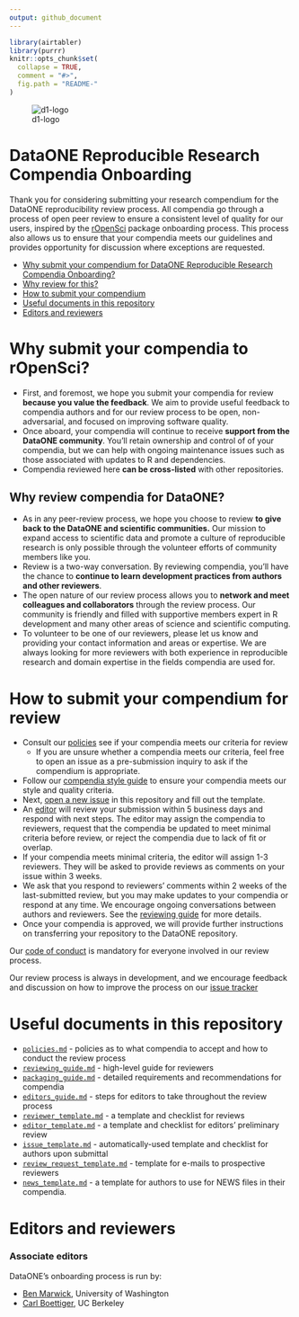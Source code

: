 ```yaml
---
output: github_document
---
```



```r
library(airtabler)
library(purrr)
knitr::opts_chunk$set(
  collapse = TRUE,
  comment = "#>",
  fig.path = "README-"
)
```

![d1-logo](d1-logo.jpeg)

# DataONE Reproducible Research Compendia Onboarding

<!-- README.md is generated from README.Rmd. Please edit that file -->

Thank you for considering submitting your research compendium for the DataONE reproducibility review process. All
 compendia go through a process of open peer review to ensure a consistent level of quality for our users, inspired by the [rOpenSci](https://ropensci.org/blog/2016/03/28/software-review) package onboarding process. This process also allows us to ensure that your compendia meets our guidelines and provides opportunity for discussion where exceptions are requested.

* [Why submit your compendium for DataONE Reproducible Research Compendia Onboarding?](#why-submit)
* [Why review for this?](#why-review)
* [How to submit your compendium](#how-submit)
* [Useful documents in this repository](#files)
* [Editors and reviewers](#editors)

# <a href="#why-submit" name="why-submit"></a>Why submit your compendia to rOpenSci?

-   First, and foremost, we hope you submit your compendia for review **because you
    value the feedback**.  We aim to provide useful feedback to compendia authors
    and for our review process to be open, non-adversarial, and focused on
    improving software quality.
-   Once aboard, your compendia will continue to receive **support from the DataONE
    community**.  You'll retain ownership  and control of of your compendia, but we
    can help with ongoing maintenance issues such as those associated with
    updates to R and dependencies.
-   Compendia reviewed here **can be cross-listed** with other repositories.

## <a href="#why-review" name="why-review"></a>Why review compendia for DataONE?

-   As in any peer-review process, we hope you choose to review **to give back
    to the DataONE and scientific communities.**  Our mission to expand
    access to scientific data and promote a culture of reproducible research
    is only possible through the volunteer efforts of community members like you.
-   Review is a two-way conversation. By reviewing compendia, you'll have the
    chance to **continue to learn development practices from authors and
    other reviewers**.
-   The open nature of our review process allows you to **network and meet
    colleagues and collaborators** through the review process.  Our community
    is friendly and filled with supportive members expert in R development and
    many other areas of science and scientific computing.
-   To volunteer to be one of our reviewers, please let us know and providing your contact
    information and areas or expertise. We are always looking for more reviewers with 
    both experience in reproducible research and domain expertise in the fields compendia are used for.

# <a href="#how-submit" name="how-submit"></a>How to submit your compendium for review

-   Consult our [policies](policies.md) see if your compendia meets our
    criteria for review
    -    If you are unsure whether a compendia meets our criteria, feel free to open
         an issue as a pre-submission inquiry to ask if the compendium is appropriate.
-   Follow our [compendia style guide](packaging_guide.md) to ensure your compendia
  meets our style and quality criteria.
-   Next, [open a new issue](https://github.com/benmarwick/onboarding-reproducible-compendia/issues/new) in
this repository and fill out the template.
-   An [editor](#editors) will review your submission within 5 business
    days and respond with next steps. The editor may assign the compendia to
    reviewers, request that the compendia be updated to meet minimal criteria
    before review, or reject the compendia due to lack of fit or overlap.
-   If your compendia meets minimal criteria, the editor will assign  1-3 reviewers.
    They will be asked to provide reviews as comments on your issue within 3 weeks.
-   We ask that you respond to reviewers' comments within 2 weeks of the
    last-submitted review, but you may make updates to your compendia or respond
    at any time.  We encourage ongoing conversations between authors and
    reviewers. See the [reviewing guide](reviewing_guide.md) for more details.
-   Once your compendia is approved, we will provide further instructions on
    transferring your repository to the DataONE repository.

Our [code of conduct](policies.md/#code-of-conduct) is mandatory for everyone
involved in our review process.

Our review process is always in development, and we encourage feedback and discussion
on how to improve the process on our [issue tracker](https://github.com/benmarwick/onboarding-reproducible-compendia/issues/1)

# <a href="#editors" name="editors"></a> Useful documents in this repository

- [`policies.md`](policies.md) - policies as to what compendia to accept and how to conduct the review process
- [`reviewing_guide.md`](reviewing_guide.md) - high-level guide for reviewers
- [`packaging_guide.md`](packaging_guide.md) - detailed requirements and recommendations for compendia
- [`editors_guide.md`](editors_guide.md) - steps for editors to take throughout the review process
- [`reviewer_template.md`](reviewer_template.md) - a template and checklist for reviews
- [`editor_template.md`](editor_template.md) - a template and checklist for editors' preliminary review
- [`issue_template.md`](issue_template.md) - automatically-used template and checklist for authors upon submittal
- [`review_request_template.md`](review_request_template.md) - template for e-mails to prospective reviewers
- [`news_template.md`](news_template.md) - a template for authors to use for NEWS files in their compendia.

# <a href="#editors" name="editors"></a> Editors and reviewers

### Associate editors

DataONE's onboarding process is run by:

* [Ben Marwick](https://github.com/benmarwick/), University of Washington
* [Carl Boettiger](https://github.com/cboettig), UC Berkeley



